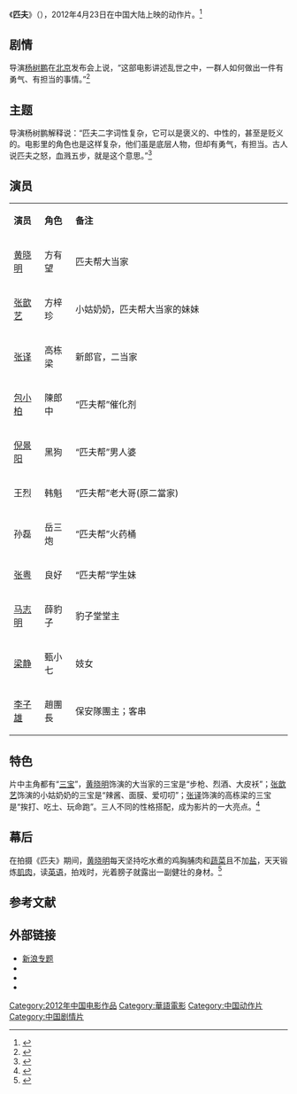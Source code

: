 {{for|朝鲜半岛古代新罗国人物匹夫|匹夫 (新罗人)}}
{{电影信息框
| 片名     = 匹夫
| 电影原名 = ''{{lang|en|An Inaccurate Memoir}}''
| 图像     = An Inaccurate Memoir.jpg
| 图像说明 = 海报
| 导演     = [[杨树鹏|杨树鹏]]
| 监制     = 
| 制片     = [[徐秉熙|徐秉熙]]<br>[[李晓萍|李晓萍]]<br>[[徐林|徐林]]<br>[[黄斌|黄斌]]
| 编剧     = [[杨树鹏|杨树鹏]]<br>[[张小北|张小北]]<br>[[老晃|老晃]]
| 原著     = 
| 主演     = [[黄晓明|黄晓明]]<br>[[张歆艺|张歆艺]]<br>[[马志明|马志明]]
| 配乐     = [[赵楠|赵楠]]<br>[[杨江|杨江]]
| 摄影     = [[曹郁|曹郁]]
| 剪辑     = [[方镭|方镭]]
| 制片商   = [[全景影业投资有限公司|全景影业投资有限公司]]
| 发行商   = [[光线影业有限公司|光线影业有限公司]]
| 上映日期 = {{Film date|2012|04|23|中国大陆}}
| 片长     = 105分钟
| 产地     = {{CHNML}}
| 语言     = 普通话
| 预算     = 
| 票房     = 
| 前集     = 
| 续集     = 
}}
《'''匹夫'''》（{{lang-en|''An Inaccurate Memoir''}}），2012年4月23日在中国大陆上映的动作片。<ref>{{cite web |url=http://ent.sina.com.cn/m/c/2012-04-19/23543610197.shtml |title=《匹夫》提档23日18点上映 黄晓明率匪帮干大事|date=2012-04-19 |accessdate=2012-04-19 |work=新浪 |archive-date=2012-04-23 |archive-url=https://web.archive.org/web/20120423111100/http://ent.sina.com.cn/m/c/2012-04-19/23543610197.shtml |dead-url=no}}</ref>

== 剧情 ==
导演[[杨树鹏|杨树鹏]]在[[北京|北京]]发布会上说，“这部电影讲述乱世之中，一群人如何做出一件有勇气、有担当的事情。”<ref>{{cite web |url=http://ent.qq.com/a/20120216/001306.htm |title=杨树鹏《匹夫》发先导海报 联手黄晓明热血上阵 |date=2012-02-16 |accessdate=2012-03-06 |work=腾讯网 |archive-date=2019-11-02 |archive-url=https://web.archive.org/web/20191102211628/https://ent.qq.com/a/20120216/001306.htm }}</ref>

== 主题 ==
导演杨树鹏解释说：“匹夫二字词性复杂，它可以是褒义的、中性的，甚至是贬义的。电影里的角色也是这样复杂，他们虽是底层人物，但却有勇气，有担当。古人说匹夫之怒，血溅五步，就是这个意思。”<ref>{{cite web |url=http://ent.qq.com/a/20120305/001202.htm |title=《匹夫》帮亮相 杨树鹏联手“大当家”黄晓明 |date=2012-03-05|accessdate=2012-03-05|work=腾讯网}}</ref>

== 演员 ==
{|class="wikitable" width="50%"
|- style="background:cornflowerblue; color:white" align=center
|style="width:5%"|'''演员'''||style="width:5%"|'''角色'''||style="width:40%"|'''备注'''
|-
| [[黄晓明|黄晓明]] || 方有望 || 匹夫帮大当家
|-
| [[张歆艺|张歆艺]] || 方梓珍 || 小姑奶奶，匹夫帮大当家的妹妹
|-
| [[张译|张译]] || 高栋梁 || 新郎官，二当家
|-
| [[包小柏|包小柏]] || 陳郎中 || “匹夫帮”催化剂
|-
| [[倪景阳|倪景阳]] || 黑狗 || “匹夫帮”男人婆
|-
| 王烈 || 韩魁 ||“匹夫帮”老大哥(原二當家)
|-
| 孙磊 || 岳三炮 ||“匹夫帮”火药桶
|-
| [[张粤|张粤]] || 良好 || “匹夫帮”学生妹
|-
| [[马志明|马志明]] || 薛豹子 || 豹子堂堂主
|-
| [[梁静_(演员)|梁静]] || 甄小七 || 妓女
|-
| [[李子雄|李子雄]] || 趙團長 || 保安隊團主；客串
|}

== 特色 ==
片中主角都有“[[三宝|三宝]]”，[[黄晓明|黄晓明]]饰演的大当家的三宝是“步枪、烈酒、大皮袄”；[[张歆艺|张歆艺]]饰演的小姑奶奶的三宝是“辣酱、面膜、爱叨叨”；[[张译|张译]]饰演的高栋梁的三宝是“挨打、吃土、玩命跑”。三人不同的性格搭配，成为影片的一大亮点。<ref>{{cite web |url=http://ent.chinadaily.com.cn/dyneidi/2012-03-06/content_5330271.html |title=张译成《匹夫》线索人物 角色遭遇复杂身份成谜 |date=2012-03-06|accessdate=2012-03-06|work=中国日报}}</ref>

== 幕后 ==
在拍摄《匹夫》期间，[[黄晓明|黄晓明]]每天坚持吃水煮的鸡胸脯肉和[[蔬菜|蔬菜]]且不加[[盐|盐]]，天天锻炼[[肌肉|肌肉]]，读[[英语|英语]]，拍戏时，光着膀子就露出一副健壮的身材。<ref>{{cite web|url=http://www.yangtse.com/system/2012/03/06/012864355.shtml|title=黄晓明为演《匹夫》吃了两年白水煮鸡胸|date=2012-03-06|work=扬子晚报网|deadurl=yes|archiveurl=https://web.archive.org/web/20160305011041/http://www.yangtse.com/system/2012/03/06/012864355.shtml|archivedate=2016-03-05|accessdate=2012-03-06}}</ref>

==参考文献==
{{reflist}}

== 外部链接 ==
*[http://ent.sina.com.cn/f/m/pifu/ 新浪专题]{{Wayback|url=http://ent.sina.com.cn/f/m/pifu/ |date=20120424021057 }}
*{{douban|10508901}}
*{{Mtime|161575}}
*{{IMDB title|tt2400407}}

{{DEFAULTSORT:Pi匹夫}}
[[Category:2012年中国电影作品|Category:2012年中国电影作品]]
[[Category:華語電影|Category:華語電影]]
[[Category:中国动作片|Category:中国动作片]]
[[Category:中国剧情片|Category:中国剧情片]]